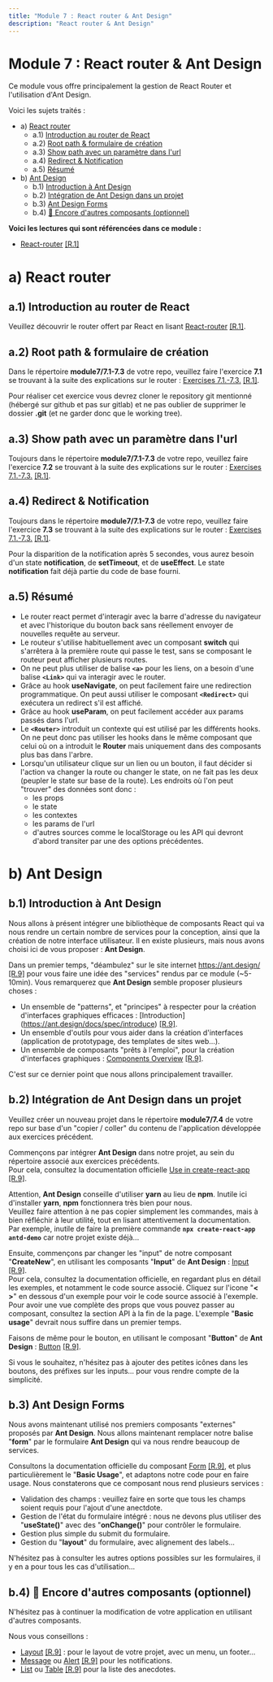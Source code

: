 ```yaml
---
title: "Module 7 : React router & Ant Design"
description: "React router & Ant Design"
---
```


# Module 7 : React router & Ant Design
Ce module vous offre principalement la gestion de React Router et l'utilisation d'Ant Design.

Voici les sujets traités :
- a) [React router](#a)
  - a.1) [Introduction au router de React](#a1)
  - a.2) [Root path & formulaire de création](#a2)
  - a.3) [Show path avec un paramètre dans l'url](#a3)
  - a.4) [Redirect & Notification](#a4)
  - a.5) [Résumé](#a5)
- b) [Ant Design](#b)
  - b.1) [Introduction à Ant Design](#b1)
  - b.2) [Intégration de Ant Design dans un projet](#b2)
  - b.3) [Ant Design Forms](#b3)
  - b.4) [🍬 Encore d'autres composants (optionnel)](#b4)

**Voici les lectures qui sont référencées dans ce module :**
- [React-router](https://fullstackopen.com/en/part7/react_router) [[R.1]](/references/#r1)

# <a id="a"></a> a) React router
## <a id="a1"></a> a.1) Introduction au router de React
Veuillez découvrir le router offert par React en lisant [React-router](https://fullstackopen.com/en/part7/react_router) [[R.1]](/references/#r1).

## <a id="a2"></a> a.2) Root path & formulaire de création
Dans le répertoire **module7/7.1-7.3** de votre repo, veuillez faire l'exercice **7.1** se trouvant à la suite des explications sur le router : [Exercises 7.1.-7.3.](https://fullstackopen.com/en/part7/react_router#exercises-7-1-7-3) [[R.1]](/references/#r1).

Pour réaliser cet exercice vous devrez cloner le repository git mentionné (hébergé sur github et pas sur gitlab) et ne pas oublier de supprimer le dossier **.git** (et ne garder donc que le working tree).

## <a id="a3"></a> a.3) Show path avec un paramètre dans l'url
Toujours dans le répertoire **module7/7.1-7.3** de votre repo, veuillez faire l'exercice **7.2** se trouvant à la suite des explications sur le router : [Exercises 7.1.-7.3.](https://fullstackopen.com/en/part7/react_router#exercises-7-1-7-3) [[R.1]](/references/#r1).

## <a id="a4"></a> a.4) Redirect & Notification
Toujours dans le répertoire **module7/7.1-7.3** de votre repo, veuillez faire l'exercice **7.3** se trouvant à la suite des explications sur le router : [Exercises 7.1.-7.3.](https://fullstackopen.com/en/part7/react_router#exercises-7-1-7-3) [[R.1]](/references/#r1).

Pour la disparition de la notification après 5 secondes, vous aurez besoin d'un state **notification**,  de **setTimeout**, et de **useEffect**. Le state **notification** fait déjà partie du code de base fourni.

## <a id="a5"></a> a.5) Résumé
- Le router react permet d'interagir avec la barre d'adresse du navigateur et avec l'historique du bouton back sans réellement envoyer de nouvelles requête au serveur.
- Le routeur s'utilise habituellement avec un composant **switch** qui s'arrêtera à la première route qui passe le test, sans se composant le routeur peut afficher plusieurs routes.
- On ne peut plus utiliser de balise **`<a>`** pour les liens, on a besoin d'une balise **`<Link>`** qui va interagir avec le router.
- Grâce au hook **useNavigate**, on peut facilement faire une redirection programmatique. On peut aussi utiliser le composant **`<Redirect>`** qui exécutera un redirect s'il est affiché.
- Grâce au hook **useParam**, on peut facilement accéder aux params passés dans l'url.
- Le **`<Router>`** introduit un contexte qui est utilisé par les différents hooks. On ne peut donc pas utiliser les hooks dans le même composant que celui où on a introduit le **Router** mais uniquement dans des composants plus bas dans l'arbre.
- Lorsqu'un utilisateur clique sur un lien ou un bouton, il faut décider si l'action va changer la route ou changer le state, on ne fait pas les deux (peupler le state sur base de la route). Les endroits où l'on peut "trouver" des données sont donc : 
  - les props
  - le state
  - les contextes
  - les params de l'url
  - d'autres sources comme le localStorage ou les API qui devront d'abord transiter par une des options précédentes.

# <a id="b"></a> b) Ant Design
## <a id="b1"></a>b.1) Introduction à Ant Design

Nous allons à présent intégrer une bibliothèque de composants React qui va nous rendre un certain nombre de services pour la conception, ainsi que la création de notre interface utilisateur. Il en existe plusieurs, mais nous avons choisi ici de vous proposer : **Ant Design**.

Dans un premier temps, "déambulez" sur le site internet https://ant.design/ [[R.9]](/references/#r9) pour vous faire une idée des "services" rendus par ce module (~5-10min). Vous remarquerez que **Ant Design** semble proposer plusieurs choses :

- Un ensemble de "patterns", et "principes" à respecter pour la création d'interfaces graphiques efficaces : [Introduction] (https://ant.design/docs/spec/introduce) [[R.9]](/references/#r9).
- Un ensemble d'outils pour vous aider dans la création d'interfaces (application de prototypage, des templates de sites web...).
- Un ensemble de composants "prêts à l'emploi", pour la création d'interfaces graphiques : [Components Overview](https://ant.design/components/overview/) [[R.9]](/references/#r9).

C'est sur ce dernier point que nous allons principalement travailler. 

## <a id="b2"></a> b.2) Intégration de Ant Design dans un projet

Veuillez créer un nouveau projet dans le répertoire **module7/7.4** de votre repo sur base d'un "copier / coller" du contenu de l'application développée aux exercices précédent.

Commençons par intégrer **Ant Design** dans notre projet, au sein du répertoire associé aux exercices précédents.  
Pour cela, consultez la documentation officielle [Use in create-react-app](https://ant.design/docs/react/use-with-create-react-app) [[R.9]](/references/#r9). 

Attention, **Ant Design** conseille d'utiliser **yarn** au lieu de **npm**. Inutile ici d'installer **yarn**, **npm** fonctionnera très bien pour nous.  
Veuillez faire attention à ne pas copier simplement les commandes, mais à bien réfléchir à leur utilité, tout en lisant attentivement la documentation.  
Par exemple, inutile de faire la première commande **`npx create-react-app antd-demo`** car notre projet existe déjà...

Ensuite, commençons par changer les "input" de notre composant "**CreateNew**", en utilisant les composants "**Input**" de **Ant Design** : [Input](https://ant.design/components/input/) [[R.9]](/references/#r9).  
Pour cela, consultez la documentation officielle, en regardant plus en détail les exemples, et notamment le code source associé. Cliquez sur l'icone "**< >**" en dessous d'un exemple pour voir le code source associé à l'exemple. Pour avoir une vue complète des props que vous pouvez passer au composant, consultez la section API à la fin de la page. L'exemple "**Basic usage**" devrait nous suffire dans un premier temps.

Faisons de même pour le bouton, en utilisant le composant "**Button**" de **Ant Design** : [Button](https://ant.design/components/button/) [[R.9]](/references/#r9).

Si vous le souhaitez, n'hésitez pas à ajouter des petites icônes dans les boutons, des préfixes sur les inputs... pour vous rendre compte de la simplicité.

## <a id="b3"></a> b.3) Ant Design Forms

Nous avons maintenant utilisé nos premiers composants "externes" proposés par **Ant Design**. Nous allons maintenant remplacer notre balise "**form**" par le formulaire **Ant Design** qui va nous rendre beaucoup de services.

Consultons la documentation officielle du composant [Form](https://ant.design/components/form/) [[R.9]](/references/#r9), et plus particulièrement le "**Basic Usage**", et adaptons notre code pour en faire usage. Nous constaterons que ce composant nous rend plusieurs services :
- Validation des champs : veuillez faire en sorte que tous les champs soient requis pour l'ajout d'une anectdote.
- Gestion de l'état du formulaire intégré : nous ne devons plus utiliser des "**useState()**" avec des "**onChange()**" pour contrôler le formulaire.
- Gestion plus simple du submit du formulaire.
- Gestion du "**layout**" du formulaire, avec alignement des labels...

N'hésitez pas à consulter les autres options possibles sur les formulaires, il y en a pour tous les cas d'utilisation...

## <a id="b4"></a> b.4) 🍬 Encore d'autres composants (optionnel)
N'hésitez pas à continuer la modification de votre application en utilisant d'autres composants. 

Nous vous conseillons :
- [Layout](https://ant.design/components/layout/) [[R.9]](/references/#r9) : pour le layout de votre projet, avec un menu, un footer...
- [Message](https://ant.design/components/message/) ou [Alert](https://ant.design/components/alert/) [[R.9]](/references/#r9) pour les notifications.
- [List](https://ant.design/components/list/) ou [Table](https://ant.design/components/table/) [[R.9]](/references/#r9) pour la liste des anecdotes.
